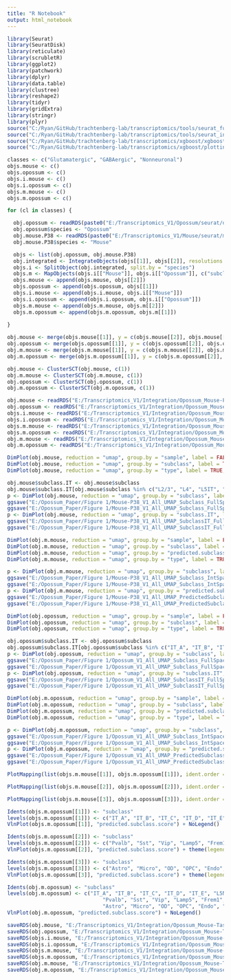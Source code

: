 ```yaml
---
title: "R Notebook"
output: html_notebook
---
```



```r

library(Seurat)
library(SeuratDisk)
library(reticulate)
library(scrubletR)
library(ggplot2)
library(patchwork)
library(dplyr)
library(data.table)
library(clustree)
library(reshape2)
library(tidyr)
library(gridExtra)
library(stringr)
library(plyr)
source("C:/Ryan/GitHub/trachtenberg-lab/transcriptomics/tools/seurat_functions.R")
source("C:/Ryan/GitHub/trachtenberg-lab/transcriptomics/tools/seurat_integration_functions.R")
source("C:/Ryan/GitHub/trachtenberg-lab/transcriptomics/xgboost/xgboost_train.R")
source("C:/Ryan/GitHub/trachtenberg-lab/transcriptomics/xgboost/plottingFxns.R")

classes <- c("Glutamatergic", "GABAergic", "Nonneuronal")
objs.mouse <- c()
objs.opossum <- c()
objs.i.mouse <- c()
objs.i.opossum <- c()
objs.m.mouse <- c()
objs.m.opossum <- c()

for (cl in classes) {

  obj.opossum <- readRDS(paste0("E:/Transcriptomics_V1/Opossum/seurat/opossum_v1_", tolower(cl), "_processed.rds"))
  obj.opossum$species <- "Opossum"
  obj.mouse.P38 <- readRDS(paste0("E:/Transcriptomics_V1/Mouse/seurat/mouse_v1_tasic_", tolower(cl), "_processed.rds"))
  obj.mouse.P38$species <- "Mouse"

  objs <- list(obj.opossum, obj.mouse.P38)
  obj.integrated <- IntegrateObjects(objs[[1]], objs[[2]], resolutions = c(1, 2), nfeatures = 3000, subsample = TRUE)
  objs.i <- SplitObject(obj.integrated, split.by = "species")
  objs.m <- MapObjects(objs.i[["Mouse"]], objs.i[["Opossum"]], c("subclass", "type"), assay = "integrated")
  objs.mouse <- append(objs.mouse, objs[[2]])
  objs.opossum <- append(objs.opossum, objs[[1]])
  objs.i.mouse <- append(objs.i.mouse, objs.i[["Mouse"]])
  objs.i.opossum <- append(objs.i.opossum, objs.i[["Opossum"]])
  objs.m.mouse <- append(objs.m.mouse, objs.m[[2]])
  objs.m.opossum <- append(objs.m.opossum, objs.m[[1]])
  
}

obj.mouse <- merge(objs.mouse[[1]], y = c(objs.mouse[[2]], objs.mouse[[3]]))
obj.opossum <- merge(objs.opossum[[1]], y = c(objs.opossum[[2]], objs.opossum[[3]]))
obj.m.mouse <- merge(objs.m.mouse[[1]], y = c(objs.m.mouse[[2]], objs.m.mouse[[3]]))
obj.m.opossum <- merge(objs.m.opossum[[1]], y = c(objs.m.opossum[[2]], objs.m.opossum[[3]]))

```


```r

obj.mouse <- ClusterSCT(obj.mouse, c(1))
obj.m.mouse <- ClusterSCT(obj.m.mouse, c(1))
obj.opossum <- ClusterSCT(obj.opossum, c(1))
obj.m.opossum <- ClusterSCT(obj.m.opossum, c(1))

```


```r

obj.mouse <- readRDS("E:/Transcriptomics_V1/Integration/Opossum_Mouse-P38/obj_mouse.rds")
obj.opossum <- readRDS("E:/Transcriptomics_V1/Integration/Opossum_Mouse-P38/obj_opossum.rds")
objs.i.mouse <- readRDS("E:/Transcriptomics_V1/Integration/Opossum_Mouse-P38/obj_i_mouse.rds")
objs.i.opossum <- readRDS("E:/Transcriptomics_V1/Integration/Opossum_Mouse-P38/obj_i_opossum.rds")
objs.m.mouse <- readRDS("E:/Transcriptomics_V1/Integration/Opossum_Mouse-P38/objs_m_mouse.rds")
objs.m.opossum <- readRDS("E:/Transcriptomics_V1/Integration/Opossum_Mouse-P38/objs_m_opossum.rds")
obj.m.mouse <- readRDS("E:/Transcriptomics_V1/Integration/Opossum_Mouse-P38/obj_m_mouse.rds")
obj.m.opossum <- readRDS("E:/Transcriptomics_V1/Integration/Opossum_Mouse-P38/obj_m_opossum.rds")

```


```r

DimPlot(obj.mouse, reduction = "umap", group.by = "sample", label = FALSE, raster = FALSE, shuffle = TRUE) + xlim(-18, 18) + ylim(-18, 18) + coord_equal()
DimPlot(obj.mouse, reduction = "umap", group.by = "subclass", label = TRUE, raster = FALSE, shuffle = TRUE) + NoLegend() + xlim(-18, 18) + ylim(-18, 18) + coord_equal()
DimPlot(obj.mouse, reduction = "umap", group.by = "type", label = TRUE, raster = FALSE, shuffle = TRUE) + NoLegend() + xlim(-18, 18) + ylim(-18, 18) + coord_equal()

obj.mouse$subclass.IT <- obj.mouse$subclass
obj.mouse$subclass.IT[obj.mouse$subclass %in% c("L2/3", "L4", "L5IT", "L6IT")] <-  "IT"
p <- DimPlot(obj.mouse, reduction = "umap", group.by = "subclass", label = TRUE, raster = FALSE, shuffle = TRUE) + NoLegend() + xlim(-18, 18) + ylim(-18, 18) + coord_equal()
ggsave("E:/Opossum_Paper/Figure 1/Mouse-P38_V1_All_UMAP_Subclass_FullSpace.png", plot = p, dpi = 300)
ggsave("E:/Opossum_Paper/Figure 1/Mouse-P38_V1_All_UMAP_Subclass_FullSpace.svg", plot = p, dpi = 300)
p <- DimPlot(obj.mouse, reduction = "umap", group.by = "subclass.IT", label = TRUE, raster = FALSE, shuffle = TRUE) + NoLegend() + xlim(-18, 18) + ylim(-18, 18) + coord_equal()
ggsave("E:/Opossum_Paper/Figure 1/Mouse-P38_V1_All_UMAP_SubclassIT_FullSpace.png", plot = p, dpi = 300)
ggsave("E:/Opossum_Paper/Figure 1/Mouse-P38_V1_All_UMAP_SubclassIT_FullSpace.svg", plot = p, dpi = 300)

```


```r

DimPlot(obj.m.mouse, reduction = "umap", group.by = "sample", label = FALSE, raster = FALSE, shuffle = TRUE) + xlim(-18, 18) + ylim(-18, 18) + coord_equal()
DimPlot(obj.m.mouse, reduction = "umap", group.by = "subclass", label = TRUE, raster = FALSE, shuffle = TRUE) + NoLegend() + xlim(-18, 18) + ylim(-18, 18) + coord_equal()
DimPlot(obj.m.mouse, reduction = "umap", group.by = "predicted.subclass", label = TRUE, raster = FALSE, shuffle = TRUE) + NoLegend() + xlim(-18, 18) + ylim(-18, 18) + coord_equal()
DimPlot(obj.m.mouse, reduction = "umap", group.by = "type", label = TRUE, raster = FALSE, shuffle = TRUE) + NoLegend() + xlim(-18, 18) + ylim(-18, 18) + coord_equal()

p <- DimPlot(obj.m.mouse, reduction = "umap", group.by = "subclass", label = TRUE, raster = FALSE, shuffle = TRUE) + NoLegend() + xlim(-18, 18) + ylim(-18, 18) + coord_equal()
ggsave("E:/Opossum_Paper/Figure 1/Mouse-P38_V1_All_UMAP_Subclass_IntSpace.svg", plot = p, dpi = 300)
ggsave("E:/Opossum_Paper/Figure 1/Mouse-P38_V1_All_UMAP_Subclass_IntSpace.png", plot = p, dpi = 300)
p <- DimPlot(obj.m.mouse, reduction = "umap", group.by = "predicted.subclass", label = TRUE, raster = FALSE, shuffle = TRUE) + NoLegend() + xlim(-18, 18) + ylim(-18, 18) + coord_equal()
ggsave("E:/Opossum_Paper/Figure 1/Mouse-P38_V1_All_UMAP_PredictedSubclass_IntSpace.svg", plot = p, dpi = 300)
ggsave("E:/Opossum_Paper/Figure 1/Mouse-P38_V1_All_UMAP_PredictedSubclass_IntSpace.png", plot = p, dpi = 300)

```


```r

DimPlot(obj.opossum, reduction = "umap", group.by = "sample", label = FALSE, raster = FALSE, shuffle = TRUE) + xlim(-18, 18) + ylim(-18, 18) + coord_equal()
DimPlot(obj.opossum, reduction = "umap", group.by = "subclass", label = TRUE, raster = FALSE, shuffle = TRUE) + NoLegend() + xlim(-18, 18) + ylim(-18, 18) + coord_equal()
DimPlot(obj.opossum, reduction = "umap", group.by = "type", label = TRUE, raster = FALSE, shuffle = TRUE) + NoLegend() + xlim(-18, 18) + ylim(-18, 18) + coord_equal()

obj.opossum$subclass.IT <- obj.opossum$subclass
obj.opossum$subclass.IT[obj.opossum$subclass %in% c("IT_A", "IT_B", "IT_C", "IT_D", "IT_E")] <-  "IT"
p <- DimPlot(obj.opossum, reduction = "umap", group.by = "subclass", label = TRUE, raster = FALSE, shuffle = TRUE) + NoLegend() + xlim(-18, 18) + ylim(-18, 18) + coord_equal()
ggsave("E:/Opossum_Paper/Figure 1/Opossum_V1_All_UMAP_Subclass_FullSpace.png", plot = p, dpi = 300)
ggsave("E:/Opossum_Paper/Figure 1/Opossum_V1_All_UMAP_Subclass_FullSpace.svg", plot = p, dpi = 300)
p <- DimPlot(obj.opossum, reduction = "umap", group.by = "subclass.IT", label = TRUE, raster = FALSE, shuffle = TRUE) + NoLegend() + xlim(-18, 18) + ylim(-18, 18) + coord_equal()
ggsave("E:/Opossum_Paper/Figure 1/Opossum_V1_All_UMAP_SubclassIT_FullSpace.png", plot = p, dpi = 300)
ggsave("E:/Opossum_Paper/Figure 1/Opossum_V1_All_UMAP_SubclassIT_FullSpace.svg", plot = p, dpi = 300)

```


```r

DimPlot(obj.m.opossum, reduction = "umap", group.by = "sample", label = FALSE, raster = FALSE, shuffle = TRUE) + xlim(-18, 18) + ylim(-18, 18) + coord_equal()
DimPlot(obj.m.opossum, reduction = "umap", group.by = "subclass", label = TRUE, raster = FALSE, shuffle = TRUE) + NoLegend() + xlim(-18, 18) + ylim(-18, 18) + coord_equal()
DimPlot(obj.m.opossum, reduction = "umap", group.by = "predicted.subclass", label = TRUE, raster = FALSE, shuffle = TRUE) + NoLegend() + xlim(-18, 18) + ylim(-18, 18) + coord_equal()
DimPlot(obj.m.opossum, reduction = "umap", group.by = "type", label = TRUE, raster = FALSE, shuffle = TRUE) + NoLegend() + xlim(-18, 18) + ylim(-18, 18) + coord_equal()

p <- DimPlot(obj.m.opossum, reduction = "umap", group.by = "subclass", label = TRUE, raster = FALSE, shuffle = TRUE) + NoLegend() + xlim(-18, 18) + ylim(-18, 18) + coord_equal()
ggsave("E:/Opossum_Paper/Figure 1/Opossum_V1_All_UMAP_Subclass_IntSpace.svg", plot = p, dpi = 300)
ggsave("E:/Opossum_Paper/Figure 1/Opossum_V1_All_UMAP_Subclass_IntSpace.png", plot = p, dpi = 300)
p <- DimPlot(obj.m.opossum, reduction = "umap", group.by = "predicted.subclass", label = TRUE, raster = FALSE, shuffle = TRUE) + NoLegend() + xlim(-18, 18) + ylim(-18, 18) + coord_equal()
ggsave("E:/Opossum_Paper/Figure 1/Opossum_V1_All_UMAP_PredictedSubclass_IntSpace.svg", plot = p, dpi = 300)
ggsave("E:/Opossum_Paper/Figure 1/Opossum_V1_All_UMAP_PredictedSubclass_IntSpace.png", plot = p, dpi = 300)

```


```r

PlotMapping(list(objs.m.mouse[[1]], objs.m.opossum[[1]]), ident.order = c("IT", "L2/3", "L4", "L5IT", "L6IT", "L5NP", "L5PT", "L6CT", "L6b"))

```


```r

PlotMapping(list(objs.m.mouse[[2]], objs.m.opossum[[2]]), ident.order = c("Pvalb", "Sst", "Vip", "Lamp5", "Frem1", "Stac", "Meis2"))

```


```r

PlotMapping(list(objs.m.mouse[[3]], objs.m.opossum[[3]]), ident.order = c("Astro", "Micro", "OD", "OPC", "Endo", "VLMC"))

```


```r

Idents(objs.m.opossum[[1]]) <- "subclass"
levels(objs.m.opossum[[1]]) <- c("IT_A", "IT_B", "IT_C", "IT_D", "IT_E", "L5NP", "L5PT", "L6CT", "L6b")
VlnPlot(objs.m.opossum[[1]], "predicted.subclass.score") + NoLegend()

```


```r

Idents(objs.m.opossum[[2]]) <- "subclass"
levels(objs.m.opossum[[2]]) <- c("Pvalb", "Sst", "Vip", "Lamp5", "Frem1", "Meis2")
VlnPlot(objs.m.opossum[[2]], "predicted.subclass.score") + theme(legend.spacing.x = unit(2.0, 'cm'))

```


```r

Idents(objs.m.opossum[[3]]) <- "subclass"
levels(objs.m.opossum[[3]]) <- c("Astro", "Micro", "OD", "OPC", "Endo", "VLMC")
VlnPlot(objs.m.opossum[[3]], "predicted.subclass.score") + theme(legend.spacing.x = unit(2.0, 'cm'))

```


```r

Idents(obj.m.opossum) <- "subclass"
levels(obj.m.opossum) <- c("IT_A", "IT_B", "IT_C", "IT_D", "IT_E", "L5NP", "L5PT", "L6CT", "L6b", 
                               "Pvalb", "Sst", "Vip", "Lamp5", "Frem1", "Meis2", 
                               "Astro", "Micro", "OD", "OPC", "Endo", "VLMC")
VlnPlot(obj.m.opossum, "predicted.subclass.score") + NoLegend()

```


```r

saveRDS(obj.mouse, "E:/Transcriptomics_V1/Integration/Opossum_Mouse-Tasic/obj_mouse.rds")
saveRDS(obj.opossum, "E:/Transcriptomics_V1/Integration/Opossum_Mouse-Tasic/obj_opossum.rds")
saveRDS(objs.i.mouse, "E:/Transcriptomics_V1/Integration/Opossum_Mouse-Tasic/obj_i_mouse.rds")
saveRDS(objs.i.opossum, "E:/Transcriptomics_V1/Integration/Opossum_Mouse-Tasic/obj_i_opossum.rds")
saveRDS(objs.m.mouse, "E:/Transcriptomics_V1/Integration/Opossum_Mouse-Tasic/objs_m_mouse.rds")
saveRDS(objs.m.opossum, "E:/Transcriptomics_V1/Integration/Opossum_Mouse-Tasic/objs_m_opossum.rds")
saveRDS(obj.m.mouse, "E:/Transcriptomics_V1/Integration/Opossum_Mouse-Tasic/obj_m_mouse.rds")
saveRDS(obj.m.opossum, "E:/Transcriptomics_V1/Integration/Opossum_Mouse-Tasic/obj_m_opossum.rds")

```


